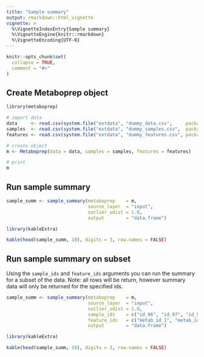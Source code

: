 ```yaml
---
title: "Sample summary"
output: rmarkdown::html_vignette
vignette: >
  %\VignetteIndexEntry{Sample summary}
  %\VignetteEngine{knitr::rmarkdown}
  %\VignetteEncoding{UTF-8}
---
```


```r
knitr::opts_chunk$set(
  collapse = TRUE,
  comment = "#>"
)
```


## Create Metaboprep object
```r
library(metaboprep)

# import data
data     <- read.csv(system.file("extdata", "dummy_data.csv",     package = "metaboprep"), header=T, row.names = 1) |> as.matrix()
samples  <- read.csv(system.file("extdata", "dummy_samples.csv",  package = "metaboprep"), header=T, row.names = 1)
features <- read.csv(system.file("extdata", "dummy_features.csv", package = "metaboprep"), header=T, row.names = 1)

# create object
m <- Metaboprep(data = data, samples = samples, features = features)

# print
m
```

## Run sample summary
```r
sample_summ <- sample_summary(metaboprep    = m, 
                              source_layer  = "input", 
                              outlier_udist = 1.0, 
                              output        = "data.frame")
```

```r
library(kableExtra)

kable(head(sample_summ, 10), digits = 3, row.names = FALSE)
```

## Run sample summary on subset
Using the `sample_ids` and `feature_ids` arguments you can run the summary for a subset of the data. Note: all rows will be return, however summary data will only be returned for the specified ids.  
```r
sample_summ <- sample_summary(metaboprep    = m, 
                              source_layer  = "input", 
                              outlier_udist = 1.0,
                              sample_ids    = c("id_96", "id_97", "id_98", "id_99", "id_100"),
                              feature_ids   = c("metab_id_1", "metab_id_2", "metab_id_3"),
                              output        = "data.frame")
```

```r
library(kableExtra)

kable(head(sample_summ, 10), digits = 3, row.names = FALSE)
```